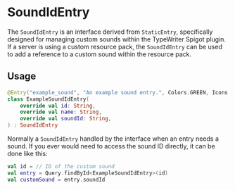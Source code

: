 # SoundIdEntry

The `SoundIdEntry` is an interface derived from `StaticEntry`, specifically designed for managing custom sounds within the TypeWriter Spigot plugin.
If a server is using a custom resource pack, the `SoundIdEntry` can be used to add a reference to a custom sound within the resource pack. 

## Usage
```kotlin
@Entry("example_sound", "An example sound entry.", Colors.GREEN, Icons.VOLUME_HIGH)
class ExampleSoundIdEntry(
    override val id: String,
    override val name: String,
    override val soundId: String,
) : SoundIdEntry
```

Normally a `SoundIdEntry` handled by the interface when an entry needs a sound.
If you ever would need to access the sound ID directly, it can be done like this:

```kotlin
val id = // ID of the custom sound
val entry = Query.findById<ExampleSoundIdEntry>(id)
val customSound = entry.soundId
```
